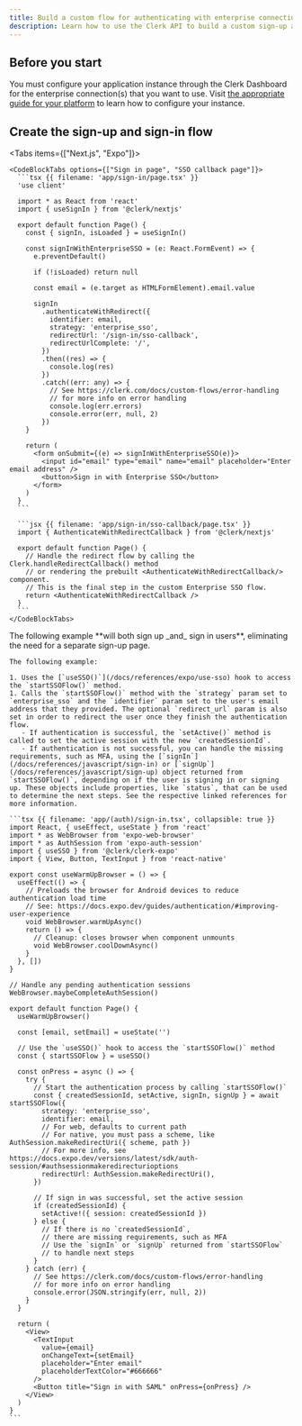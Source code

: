 ```yaml
---
title: Build a custom flow for authenticating with enterprise connections
description: Learn how to use the Clerk API to build a custom sign-up and sign-in flow that supports enterprise connections.
---
```


<Include src="_partials/custom-flows-callout" />

## Before you start

You must configure your application instance through the Clerk Dashboard for the enterprise connection(s) that you want to use. Visit [the appropriate guide for your platform](/docs/configure/auth-strategies/enterprise-connections/overview) to learn how to configure your instance.

## Create the sign-up and sign-in flow

<Tabs items={["Next.js", "Expo"]}>
  <Tab>
    <Include src="_partials/custom-flows/sso-connections" />

    <CodeBlockTabs options={["Sign in page", "SSO callback page"]}>
      ```tsx {{ filename: 'app/sign-in/page.tsx' }}
      'use client'

      import * as React from 'react'
      import { useSignIn } from '@clerk/nextjs'

      export default function Page() {
        const { signIn, isLoaded } = useSignIn()

        const signInWithEnterpriseSSO = (e: React.FormEvent) => {
          e.preventDefault()

          if (!isLoaded) return null

          const email = (e.target as HTMLFormElement).email.value

          signIn
            .authenticateWithRedirect({
              identifier: email,
              strategy: 'enterprise_sso',
              redirectUrl: '/sign-in/sso-callback',
              redirectUrlComplete: '/',
            })
            .then((res) => {
              console.log(res)
            })
            .catch((err: any) => {
              // See https://clerk.com/docs/custom-flows/error-handling
              // for more info on error handling
              console.log(err.errors)
              console.error(err, null, 2)
            })
        }

        return (
          <form onSubmit={(e) => signInWithEnterpriseSSO(e)}>
            <input id="email" type="email" name="email" placeholder="Enter email address" />
            <button>Sign in with Enterprise SSO</button>
          </form>
        )
      }
      ```

      ```jsx {{ filename: 'app/sign-in/sso-callback/page.tsx' }}
      import { AuthenticateWithRedirectCallback } from '@clerk/nextjs'

      export default function Page() {
        // Handle the redirect flow by calling the Clerk.handleRedirectCallback() method
        // or rendering the prebuilt <AuthenticateWithRedirectCallback/> component.
        // This is the final step in the custom Enterprise SSO flow.
        return <AuthenticateWithRedirectCallback />
      }
      ```
    </CodeBlockTabs>
  </Tab>

  <Tab>
    The following example **will both sign up _and_ sign in users**, eliminating the need for a separate sign-up page.

    The following example:

    1. Uses the [`useSSO()`](/docs/references/expo/use-sso) hook to access the `startSSOFlow()` method.
    1. Calls the `startSSOFlow()` method with the `strategy` param set to `enterprise_sso` and the `identifier` param set to the user's email address that they provided. The optional `redirect_url` param is also set in order to redirect the user once they finish the authentication flow.
       - If authentication is successful, the `setActive()` method is called to set the active session with the new `createdSessionId`.
       - If authentication is not successful, you can handle the missing requirements, such as MFA, using the [`signIn`](/docs/references/javascript/sign-in) or [`signUp`](/docs/references/javascript/sign-up) object returned from `startSSOFlow()`, depending on if the user is signing in or signing up. These objects include properties, like `status`, that can be used to determine the next steps. See the respective linked references for more information.

    ```tsx {{ filename: 'app/(auth)/sign-in.tsx', collapsible: true }}
    import React, { useEffect, useState } from 'react'
    import * as WebBrowser from 'expo-web-browser'
    import * as AuthSession from 'expo-auth-session'
    import { useSSO } from '@clerk/clerk-expo'
    import { View, Button, TextInput } from 'react-native'

    export const useWarmUpBrowser = () => {
      useEffect(() => {
        // Preloads the browser for Android devices to reduce authentication load time
        // See: https://docs.expo.dev/guides/authentication/#improving-user-experience
        void WebBrowser.warmUpAsync()
        return () => {
          // Cleanup: closes browser when component unmounts
          void WebBrowser.coolDownAsync()
        }
      }, [])
    }

    // Handle any pending authentication sessions
    WebBrowser.maybeCompleteAuthSession()

    export default function Page() {
      useWarmUpBrowser()

      const [email, setEmail] = useState('')

      // Use the `useSSO()` hook to access the `startSSOFlow()` method
      const { startSSOFlow } = useSSO()

      const onPress = async () => {
        try {
          // Start the authentication process by calling `startSSOFlow()`
          const { createdSessionId, setActive, signIn, signUp } = await startSSOFlow({
            strategy: 'enterprise_sso',
            identifier: email,
            // For web, defaults to current path
            // For native, you must pass a scheme, like AuthSession.makeRedirectUri({ scheme, path })
            // For more info, see https://docs.expo.dev/versions/latest/sdk/auth-session/#authsessionmakeredirecturioptions
            redirectUrl: AuthSession.makeRedirectUri(),
          })

          // If sign in was successful, set the active session
          if (createdSessionId) {
            setActive!({ session: createdSessionId })
          } else {
            // If there is no `createdSessionId`,
            // there are missing requirements, such as MFA
            // Use the `signIn` or `signUp` returned from `startSSOFlow`
            // to handle next steps
          }
        } catch (err) {
          // See https://clerk.com/docs/custom-flows/error-handling
          // for more info on error handling
          console.error(JSON.stringify(err, null, 2))
        }
      }

      return (
        <View>
          <TextInput
            value={email}
            onChangeText={setEmail}
            placeholder="Enter email"
            placeholderTextColor="#666666"
          />
          <Button title="Sign in with SAML" onPress={onPress} />
        </View>
      )
    }
    ```
  </Tab>
</Tabs>
